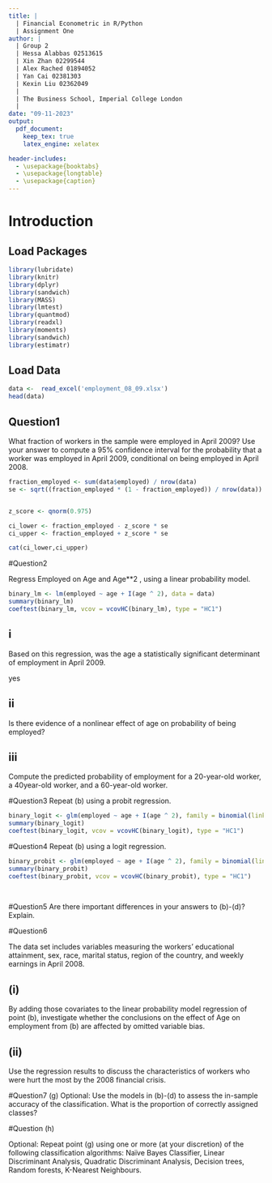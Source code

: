 ```yaml
---
title: |
  | Financial Econometric in R/Python 
  | Assignment One
author: |
  | Group 2
  | Hessa Alabbas 02513615
  | Xin Zhan 02299544
  | Alex Rached 01894052
  | Yan Cai 02381303
  | Kexin Liu 02362049
  |
  | The Business School, Imperial College London
  | 
date: "09-11-2023"
output:
  pdf_document: 
    keep_tex: true
    latex_engine: xelatex

header-includes:
  - \usepackage{booktabs}
  - \usepackage{longtable}
  - \usepackage{caption}
---
```



\newpage
\tableofcontents
\newpage

\pagebreak

# Introduction

## Load Packages 
```r
library(lubridate)
library(knitr)
library(dplyr)
library(sandwich)
library(MASS)
library(lmtest)
library(quantmod)
library(readxl)
library(moments)
library(sandwich)
library(estimatr)

```


## Load Data
```r
data <-  read_excel('employment_08_09.xlsx')
head(data)
```

## Question1
What fraction of workers in the sample were employed in April 2009? Use your answer to compute a 95% confidence interval for the probability that a worker was employed in April 2009, conditional on being employed in April 2008. 

```r

fraction_employed <- sum(data$employed) / nrow(data)
se <- sqrt((fraction_employed * (1 - fraction_employed)) / nrow(data))


z_score <- qnorm(0.975)  

ci_lower <- fraction_employed - z_score * se
ci_upper <- fraction_employed + z_score * se

cat(ci_lower,ci_upper)


```
#Question2

Regress Employed on Age and Age**2 , using a linear probability model.

```r

binary_lm <- lm(employed ~ age + I(age ^ 2), data = data)
summary(binary_lm)
coeftest(binary_lm, vcov = vcovHC(binary_lm), type = "HC1")
```

## i
Based on this regression, was the age a statistically significant determinant of employment in April 2009. 


yes


## ii
Is there evidence of a nonlinear effect of age on probability of being employed? 



## iii
Compute the predicted probability of employment for a 20-year-old worker, a 40year-old worker, and a 60-year-old worker. 


#Question3
Repeat (b) using a probit regression.

```r
binary_logit <- glm(employed ~ age + I(age ^ 2), family = binomial(link = "logit"), data)
summary(binary_logit)
coeftest(binary_logit, vcov = vcovHC(binary_logit), type = "HC1")

```

#Question4
Repeat (b) using a logit regression.
```r
binary_probit <- glm(employed ~ age + I(age ^ 2), family = binomial(link = "probit"), data)
summary(binary_probit)
coeftest(binary_probit, vcov = vcovHC(binary_probit), type = "HC1")                     
                     
                     
```



#Question5
Are there important differences in your answers to (b)-(d)? Explain.

#Question6

The data set includes variables measuring the workers’ educational attainment, sex, race, marital status, region of the country, and weekly earnings in April 2008.


## (i)
By adding those covariates to the linear probability model regression of point (b), investigate whether the conclusions on the effect of Age on employment from (b) are affected by omitted variable bias. 


## (ii)
Use the regression results to discuss the characteristics of workers who were hurt the most by the 2008 financial crisis.


#Question7
(g) Optional: Use the models in (b)-(d) to assess the in-sample accuracy of the classification.
What is the proportion of correctly assigned classes?

#Question (h) 

Optional: Repeat point (g) using one or more (at your discretion) of the following 
classification algorithms: Naïve Bayes Classifier, Linear Discriminant Analysis, Quadratic 
Discriminant Analysis, Decision trees, Random forests, K-Nearest Neighbours.





